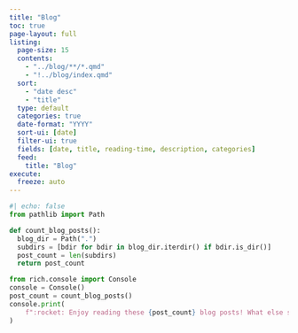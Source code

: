 ```yaml
---
title: "Blog"
toc: true
page-layout: full
listing:
  page-size: 15
  contents:
    - "../blog/**/*.qmd"
    - "!../blog/index.qmd"
  sort:
    - "date desc"
    - "title"
  type: default
  categories: true
  date-format: "YYYY"
  sort-ui: [date]
  filter-ui: true
  fields: [date, title, reading-time, description, categories]
  feed:
    title: "Blog"
execute:
  freeze: auto
---
```


```python
#| echo: false
from pathlib import Path

def count_blog_posts():
  blog_dir = Path(".")
  subdirs = [bdir for bdir in blog_dir.iterdir() if bdir.is_dir()]
  post_count = len(subdirs)
  return post_count
```

```python
from rich.console import Console
console = Console()
post_count = count_blog_posts()
console.print(
    f":rocket: Enjoy reading these {post_count} blog posts! What else should I write about?"
)
```
